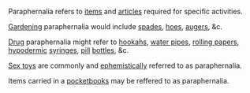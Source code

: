 Paraphernalia refers to [[item]]s and [[article]]s required for specific activities. 

[[Gardening]] paraphernalia would include [[spade]]s, [[hoe]]s, [[auger]]s, &c.

[[Drug]] paraphernalia might refer to [[hookah]]s, [[water pipe]]s, [[rolling paper]]s, [[hypodermic]] [[syringes]], [[pill]] [[bottle]]s, &c.

[[Sex toys]] are commonly and [[euphemism|ephemistically]] referred to as paraphernalia.

Items carried in a [[pocketbook]]s may be reffered to as paraphernalia.
